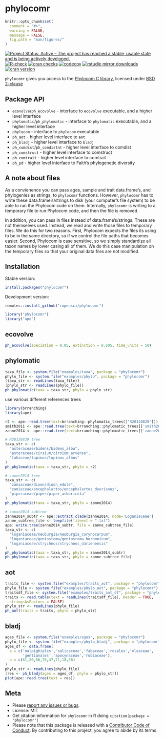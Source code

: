 phylocomr
=========

```r
knitr::opts_chunk$set(
  comment = "#>",
  warning = FALSE,
  message = FALSE,
  fig.path = "man/figures/"
)
```

[![Project Status: Active – The project has reached a stable, usable state and is being actively developed.](https://www.repostatus.org/badges/latest/active.svg)](https://www.repostatus.org/#active)
[![R-check](https://github.com/ropensci/phylocomr/actions/workflows/R-check.yml/badge.svg)](https://github.com/ropensci/phylocomr/actions/workflows/R-check.yml)
[![cran checks](https://cranchecks.info/badges/worst/phylocomr)](https://cranchecks.info/pkgs/phylocomr)
[![codecov](https://codecov.io/gh/ropensci/phylocomr/branch/master/graph/badge.svg)](https://codecov.io/gh/ropensci/phylocomr)
[![rstudio mirror downloads](https://cranlogs.r-pkg.org/badges/phylocomr)](https://github.com/metacran/cranlogs.app)
[![cran version](https://www.r-pkg.org/badges/version/phylocomr)](https://cran.r-project.org/package=phylocomr)

`phylocomr` gives you access to the [Phylocom C library](https://github.com/phylocom/phylocom/), licensed under [BSD 2-clause](http://www.opensource.org/licenses/bsd-license.php)

## Package API

* `ecovolve`/`ph_ecovolve` - interface to `ecovolve` executable, and a higher
level interface
* `phylomatic`/`ph_phylomatic` - interface to `phylomatic` executable, and a higher
level interface
* `phylocom` - interface to `phylocom` executable
* `ph_aot` - higher level interface to `aot`
* `ph_bladj` - higher level interface to `bladj`
* `ph_comdist`/`ph_comdistnt` - higher level interface to comdist
* `ph_comstruct` - higher level interface to comstruct
* `ph_comtrait` - higher level interface to comtrait
* `ph_pd` - higher level interface to Faith's phylogenetic diversity

## A note about files

As a convienence you can pass ages, sample and trait data.frame's, and phylogenies as strings, to `phylocomr` functions. However, `phylocomr` has to write these data.frame's/strings to disk (your computer's file system) to be able to run the Phylocom code on them. Internally, `phylocomr` is writing to a temporary file to run Phylocom code, and then the file is removed.

In addition, you can pass in files instead of data.frame's/strings. These are not themselves used. Instead, we read and write those files to temporary files. We do this for two reasons. First, Phylocom expects the files its using to be in the same directory, so if we control the file paths that becomes easier. Second, Phylocom is case sensitive, so we simply standardize all taxon names by lower casing all of them. We do this case manipulation on the temporary files so that your original data files are not modified.

## Installation

Stable version:

```r
install.packages("phylocomr")
```

Development version:

```r
remotes::install_github("ropensci/phylocomr")
```

```r
library("phylocomr")
library("ape")
```

## ecovolve

```r
ph_ecovolve(speciation = 0.05, extinction = 0.005, time_units = 50)
```

## phylomatic

```r
taxa_file <- system.file("examples/taxa", package = "phylocomr")
phylo_file <- system.file("examples/phylo", package = "phylocomr")
(taxa_str <- readLines(taxa_file))
(phylo_str <- readLines(phylo_file))
ph_phylomatic(taxa = taxa_str, phylo = phylo_str)
```

use various different references trees

```r
library(brranching)
library(ape)

r2 <- ape::read.tree(text=brranching::phylomatic_trees[['R20120829']])
smith2011 <- ape::read.tree(text=brranching::phylomatic_trees[['smith2011']])
zanne2014 <- ape::read.tree(text=brranching::phylomatic_trees[['zanne2014']])

# R20120829 tree
taxa_str <- c(
  "asteraceae/bidens/bidens_alba",
  "asteraceae/cirsium/cirsium_arvense",
  "fabaceae/lupinus/lupinus_albus"
)
ph_phylomatic(taxa = taxa_str, phylo = r2)

# zanne2014 tree
taxa_str <- c(
  "zamiaceae/dioon/dioon_edule",
  "zamiaceae/encephalartos/encephalartos_dyerianus",
  "piperaceae/piper/piper_arboricola"
)
ph_phylomatic(taxa = taxa_str, phylo = zanne2014)

# zanne2014 subtree
zanne2014_subtr <- ape::extract.clade(zanne2014, node='Loganiaceae')
zanne_subtree_file <- tempfile(fileext = ".txt")
ape::write.tree(zanne2014_subtr, file = zanne_subtree_file)
taxa_str <- c(
  "loganiaceae/neuburgia/neuburgia_corynocarpum",
  "loganiaceae/geniostoma/geniostoma_borbonicum",
  "loganiaceae/strychnos/strychnos_darienensis"
)
ph_phylomatic(taxa = taxa_str, phylo = zanne2014_subtr)
ph_phylomatic(taxa = taxa_str, phylo = zanne_subtree_file)
```

## aot

```r
traits_file <- system.file("examples/traits_aot", package = "phylocomr")
phylo_file <- system.file("examples/phylo_aot", package = "phylocomr")
traitsdf_file <- system.file("examples/traits_aot_df", package = "phylocomr")
traits <- read.table(text = readLines(traitsdf_file), header = TRUE,
  stringsAsFactors = FALSE)
phylo_str <- readLines(phylo_file)
ph_aot(traits = traits, phylo = phylo_str)
```

## bladj

```r
ages_file <- system.file("examples/ages", package = "phylocomr")
phylo_file <- system.file("examples/phylo_bladj", package = "phylocomr")
ages_df <- data.frame(
  a = c('malpighiales','salicaceae','fabaceae','rosales','oleaceae',
        'gentianales','apocynaceae','rubiaceae'),
  b = c(81,20,56,76,47,71,18,56)
)
phylo_str <- readLines(phylo_file)
(res <- ph_bladj(ages = ages_df, phylo = phylo_str))
plot(ape::read.tree(text = res))
```

## Meta

* Please [report any issues or bugs](https://github.com/ropensci/phylocomr/issues).
* License: MIT
* Get citation information for `phylocomr` in R doing `citation(package = 'phylocomr')`
* Please note that this package is released with a [Contributor Code of Conduct](https://ropensci.org/code-of-conduct/). By contributing to this project, you agree to abide by its terms.
